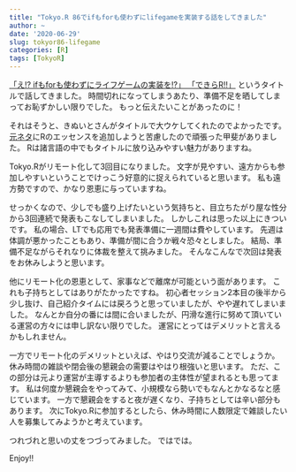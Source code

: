 ```yaml
---
title: "Tokyo.R 86でifもforも使わずにlifegameを実装する話をしてきました"
author: ~
date: '2020-06-29'
slug: tokyor86-lifegame
categories: [R]
tags: [TokyoR]
---
```


[「え!? ifもforも使わずにライフゲームの実装を!?」
「できらR!!」](https://atusy.github.io/tokyor86-lifegame/#/) というタイトルで話してきました。
時間切れになってしまうあたり、準備不足を晒してしまってお恥ずかしい限りでした。
もっと伝えたいことがあったのに！

それはそうと、きぬいとさんがタイトルで大ウケしてくれたのでよかったです。
[元ネタ](https://qiita.com/sionn/items/2863214b34ac946ec12f)にRのエッセンスを追加しようと苦慮したので頑張った甲斐がありました。
Rは諸言語の中でもタイトルに放り込みやすい魅力がありますね。

Tokyo.Rがリモート化して3回目になりました。
文字が見やすい、遠方からも参加しやすいということでけっこう好意的に捉えられていると思います。
私も遠方勢ですので、かなり恩恵に与っていますね。

せっかくなので、少しでも盛り上げたいという気持ちと、目立ちたがり屋な性分から3回連続で発表もこなしてしまいました。
しかしこれは思った以上にきついです。
私の場合、LTでも応用でも発表準備に一週間は費やしています。
先週は体調が悪かったこともあり、準備が間に合うか戦々恐々としました。
結局、準備不足ながらそれなりに体裁を整えて挑みました。
そんなこんなで次回は発表をお休みしようと思います。

他にリモート化の恩恵として、家事などで離席が可能という面があります。
これも子持ちとしてはありがたかったですね。
初心者セッション2本目の後半から少し抜け、自己紹介タイムには戻ろうと思っていましたが、やや遅れてしまいました。
なんとか自分の番には間に合いましたが、円滑な進行に努めて頂いている運営の方々には申し訳ない限りでした。
運営にとってはデメリットと言えるかもしれません。

一方でリモート化のデメリットといえば、やはり交流が減ることでしょうか。
休み時間の雑談や閉会後の懇親会の需要はやはり根強いと思います。
ただ、この部分は元より運営が主導するよりも参加者の主体性が望まれるとも思ってます。
私は何度か懇親会をやってみて、小規模なら勢いでもなんとかなるなと感じています。
一方で懇親会をすると夜が遅くなり、子持ちとしては辛い部分もあります。
次にTokyo.Rに参加するとしたら、休み時間に人数限定で雑談したい人を募集してみようかと考えています。

つれづれと思いの丈をつづってみました。
ではでは。

Enjoy!!